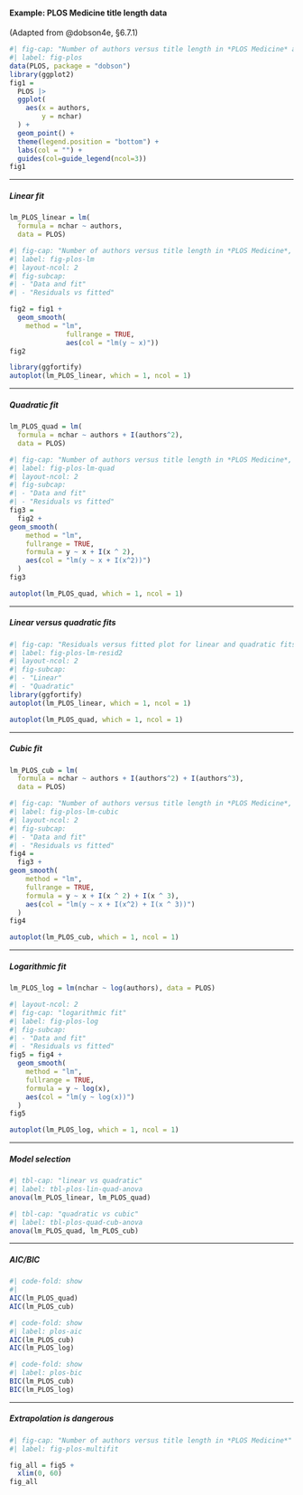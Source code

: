 #### Example: PLOS Medicine title length data

(Adapted from @dobson4e, §6.7.1)

```r
#| fig-cap: "Number of authors versus title length in *PLOS Medicine* articles"
#| label: fig-plos
data(PLOS, package = "dobson")
library(ggplot2)
fig1 = 
  PLOS |> 
  ggplot(
    aes(x = authors,
        y = nchar)
  ) +
  geom_point() +
  theme(legend.position = "bottom") +
  labs(col = "") +
  guides(col=guide_legend(ncol=3))
fig1
```

---

##### Linear fit

```r
lm_PLOS_linear = lm(
  formula = nchar ~ authors, 
  data = PLOS)
```

```r
#| fig-cap: "Number of authors versus title length in *PLOS Medicine*, with linear model fit"
#| label: fig-plos-lm
#| layout-ncol: 2
#| fig-subcap: 
#| - "Data and fit"
#| - "Residuals vs fitted"

fig2 = fig1 +
  geom_smooth(
    method = "lm", 
              fullrange = TRUE,
              aes(col = "lm(y ~ x)"))
fig2

library(ggfortify)
autoplot(lm_PLOS_linear, which = 1, ncol = 1)
```

---

##### Quadratic fit {.smaller}

```r
lm_PLOS_quad = lm(
  formula = nchar ~ authors + I(authors^2), 
  data = PLOS)
```

```r
#| fig-cap: "Number of authors versus title length in *PLOS Medicine*, with quadratic model fit"
#| label: fig-plos-lm-quad
#| layout-ncol: 2
#| fig-subcap: 
#| - "Data and fit"
#| - "Residuals vs fitted"
fig3 = 
  fig2 + 
geom_smooth(
    method = "lm",
    fullrange = TRUE,
    formula = y ~ x + I(x ^ 2),
    aes(col = "lm(y ~ x + I(x^2))")
  )
fig3

autoplot(lm_PLOS_quad, which = 1, ncol = 1)
```

---

##### Linear versus quadratic fits

```r
#| fig-cap: "Residuals versus fitted plot for linear and quadratic fits to `PLOS` data"
#| label: fig-plos-lm-resid2
#| layout-ncol: 2
#| fig-subcap: 
#| - "Linear"
#| - "Quadratic"
library(ggfortify)
autoplot(lm_PLOS_linear, which = 1, ncol = 1)

autoplot(lm_PLOS_quad, which = 1, ncol = 1)
```

---

##### Cubic fit

```r
lm_PLOS_cub = lm(
  formula = nchar ~ authors + I(authors^2) + I(authors^3), 
  data = PLOS)
```

```r
#| fig-cap: "Number of authors versus title length in *PLOS Medicine*, with cubic model fit"
#| label: fig-plos-lm-cubic
#| layout-ncol: 2
#| fig-subcap: 
#| - "Data and fit"
#| - "Residuals vs fitted"
fig4 = 
  fig3 + 
geom_smooth(
    method = "lm",
    fullrange = TRUE,
    formula = y ~ x + I(x ^ 2) + I(x ^ 3),
    aes(col = "lm(y ~ x + I(x^2) + I(x ^ 3))")
  )
fig4

autoplot(lm_PLOS_cub, which = 1, ncol = 1)

```

---

##### Logarithmic fit

```r
lm_PLOS_log = lm(nchar ~ log(authors), data = PLOS)
```

```r
#| layout-ncol: 2
#| fig-cap: "logarithmic fit"
#| label: fig-plos-log
#| fig-subcap: 
#| - "Data and fit"
#| - "Residuals vs fitted"
fig5 = fig4 + 
  geom_smooth(
    method = "lm",
    fullrange = TRUE,
    formula = y ~ log(x),
    aes(col = "lm(y ~ log(x))")
  )
fig5

autoplot(lm_PLOS_log, which = 1, ncol = 1)
```

---

##### Model selection {.smaller}

```r
#| tbl-cap: "linear vs quadratic"
#| label: tbl-plos-lin-quad-anova
anova(lm_PLOS_linear, lm_PLOS_quad)
```


```r
#| tbl-cap: "quadratic vs cubic"
#| label: tbl-plos-quad-cub-anova
anova(lm_PLOS_quad, lm_PLOS_cub)
```

---

##### AIC/BIC  {.smaller}

```r
#| code-fold: show
#| 
AIC(lm_PLOS_quad)
AIC(lm_PLOS_cub)
```

```r
#| code-fold: show
#| label: plos-aic
AIC(lm_PLOS_cub)
AIC(lm_PLOS_log)
```

```r
#| code-fold: show
#| label: plos-bic
BIC(lm_PLOS_cub)
BIC(lm_PLOS_log)
```

---

##### Extrapolation is dangerous

```r
#| fig-cap: "Number of authors versus title length in *PLOS Medicine*"
#| label: fig-plos-multifit

fig_all = fig5 +
  xlim(0, 60)
fig_all
```

